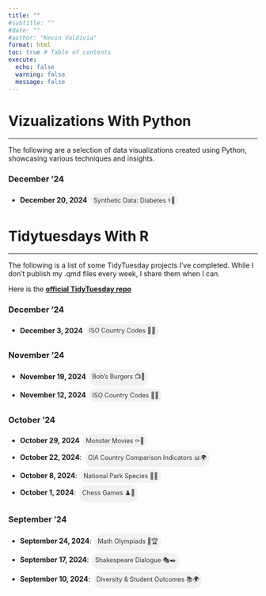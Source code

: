 ```yaml
---
title: ""
#subtitle: ""
#date: ""
#author: "Kevin Valdivia"
format: html
toc: true # Table of contents
execute: 
  echo: false
  warning: false
  message: false
---
```


```{=html}
<style>
.chip-link {
    display: inline-block;
    padding: 0.5em;
    margin: 0.2em;
    background-color: #f1f1f1;
    border-radius: 16px;
    font-size: 0.9em;
    color: #333;
    text-decoration: none;
}
.chip-link:hover {
    background-color: #e0e0e0;
}
</style>
```
# Vizualizations With Python

------------------------------------------------------------------------

The following are a selection of data visualizations created using Python, showcasing various techniques and insights.

### December '24

-   **December 20, 2024** <a href="python_projects/synthetic_diabetes_data.qmd" class="chip-link">Synthetic Data: Diabetes ⚕💉️</a>

# Tidytuesdays With R

------------------------------------------------------------------------

The following is a list of some TidyTuesday projects I’ve completed. While I don’t publish my .qmd files every week, I share them when I can.

Here is the [**official TidyTuesday repo**](https://github.com/rfordatascience/tidytuesday)

### December '24

-   **December 3, 2024** <a href="tidytuesday/highway_traffic_flow.qmd" class="chip-link">ISO Country Codes 🚙🚛</a>

### November '24

-   **November 19, 2024** <a href="tidytuesday/bobs_burgers.qmd" class="chip-link">Bob's Burgers 📺🍔</a>
-   **November 12, 2024** <a href="tidytuesday/country_code.qmd" class="chip-link">ISO Country Codes 🍭🌐</a>

### October '24

-   **October 29, 2024** <a href="tidytuesday/monsters.qmd" class="chip-link">Monster Movies ⚰️👻</a>
-   **October 22, 2024**: <a href="tidytuesday/CIA_Factbook/cia_factbook.qmd" class="chip-link">CIA Country Comparison Indicators 📊🌍</a>
-   **October 8, 2024**: <a href="tidytuesday/biodiversity_national_parks.qmd" class="chip-link">National Park Species 🌲🦉</a>
-   **October 1, 2024**: <a href="tidytuesday/chess_matches.qmd" class="chip-link">Chess Games ♟️🎯</a>

### September '24

-   **September 24, 2024**: <a href="tidytuesday/imo.qmd" class="chip-link">Math Olympiads 🧮🏆️</a>
-   **September 17, 2024**: <a href="tidytuesday/shakespeare_words.qmd" class="chip-link">Shakespeare Dialogue 🎭✒️</a>
-   **September 10, 2024**: <a href="tidytuesday/school_income.qmd" class="chip-link">Diversity & Student Outcomes 📚🌍</a>
